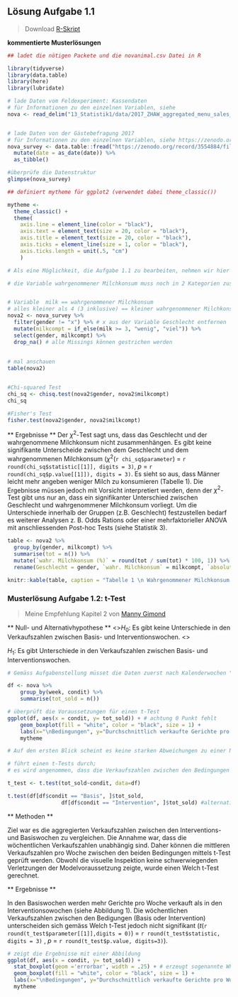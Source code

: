 ##  Lösung Aufgabe 1.1

>Download [R-Skript]("13_Statistik1/RFiles/solution_stat1.R")

**kommentierte Musterlösungen**
```r
## ladet die nötigen Packete und die novanimal.csv Datei in R

library(tidyverse)
library(data.table)
library(here)
library(lubridate)

# lade Daten vom Feldexperiment: Kassendaten
# für Informationen zu den einzelnen Variablen, siehe 
nova <- read_delim("13_Statistik1/data/2017_ZHAW_aggregated_menu_sales_NOVANIMAL.csv", delim = ";")


# lade Daten von der Gästebefragung 2017
# für Informationen zu den einzelnen Variablen, siehe https://zenodo.org/record/3554884/files/2020_ZHAW_vonRickenbach_Variablen_cleaned_recoded_survey_dataset_anonym_NOVANIMAL.pdf?download=1
nova_survey <- data.table::fread("https://zenodo.org/record/3554884/files/2019_ZHAW_vonRickenbach_cleaned_recorded_survey_dataset_NOVANIMAL_anonym.csv?download=1", sep = ";", encoding = "Latin-1") %>% 
  mutate(date = as_date(date)) %>% 
  as_tibble()

#überprüfe die Datenstruktur
glimpse(nova_survey)

## definiert mytheme für ggplot2 (verwendet dabei theme_classic())

mytheme <- 
  theme_classic() + 
  theme(
    axis.line = element_line(color = "black"), 
    axis.text = element_text(size = 20, color = "black"), 
    axis.title = element_text(size = 20, color = "black"), 
    axis.ticks = element_line(size = 1, color = "black"), 
    axis.ticks.length = unit(.5, "cm")
    )

```



```r
# Als eine Möglichkeit, die Aufgabe 1.1 zu bearbeiten, nehmen wir hier den Datensatz  der Gästebefragung NOVANIMAL und gehen der folgenden Frage nach: Gibt es einen Zusammenhang zwischen Geschlecht und dem wahrgenommenen Milchkonsum (viel vs. wenig Milch/-produkte)

# die Variable wahrgenommener Milchkonsum muss noch in 2 Kategorien zusammengefasst werden: kleiner vs. grosser Milchkonsum


# Variable  milk == wahrgenommener Milchkonsum 
# alles kleiner als 4 (3 inklusive) == kleiner wahrgenommener Milchkonsum, alles grösser als 3 (4 inklusive) == hoher wahrgenommener Milchkonsum
nova2 <- nova_survey %>% 
  filter(gender != "x") %>% # x aus der Variable Geschlecht entfernen 
  mutate(milkcompt = if_else(milk >= 3, "wenig", "viel")) %>% 
  select(gender, milkcompt) %>% 
  drop_na() # alle Missings können gestrichen werden
 
    
# mal anschauen
table(nova2)


#Chi-squared Test
chi_sq <- chisq.test(nova2$gender, nova2$milkcompt)
chi_sq

#Fisher's Test 
fisher.test(nova2$gender, nova2$milkcompt)
```

** Ergebnisse **
Der $\chi^2$-Test sagt uns, dass das Geschlecht und der wahrgenommene Milchkonsum nicht zusammenhängen. Es gibt keine signifikante Unterscheide zwischen dem Geschlecht und dem wahrgenommenen Milchkonsum ($\chi^2$(`r chi_sq$parameter`) = `r round(chi_sq$statistic[[1]], digits = 3)`, *p* = `r round(chi_sq$p.value[[1]]), digits = 3)`. Es sieht so aus, dass Männer leicht mehr angeben weniger Milch zu konsumieren (Tabelle 1). Die Ergebnisse müssen jedoch mit Vorsicht interpretiert werden, denn der $\chi^2$-Test gibt uns nur an, dass ein signifikanter Unterschied zwischen Geschlecht und wahrgenommener Milchkonsum vorliegt. Um die Unterschiede innerhalb der Gruppen (z.B. Geschlecht) festzustellen bedarf es weiterer Analysen z. B. Odds Rations oder einer mehrfaktorieller ANOVA mit anschliessenden Post-hoc Tests (siehe Statistik 3).

```r
table <- nova2 %>%
  group_by(gender, milkcompt) %>% 
  summarise(tot = n()) %>% 
  mutate(`wahr. Milchkonsum (%)` = round(tot / sum(tot) * 100, 1)) %>% 
  rename(Geschlecht = gender, `wahr. Milchkonsum` = milkcompt, `absolute Werte`= tot)

knitr::kable(table, caption = "Tabelle 1 \n Wahrgenommener Milchkonsum nach Geschlecht")

```




###  Musterlösung Aufgabe 1.2: t-Test
> Meine Empfehlung Kapitel 2 von [Manny Gimond](https://mgimond.github.io/Stats-in-R/z_t_tests.html) 

** Null- und Alternativhypothese **
<>$H_0$: Es gibt keine Unterschiede in den Verkaufszahlen zwischen Basis- und Interventionswochen. <>
\par
$H_1$: Es gibt Unterschiede in den Verkaufszahlen zwischen Basis- und Interventionswochen.


```r
# Gemäss Aufgabenstellung müsset die Daten zuerst nach Kalenderwochen "week" und Bedingungen "condition" zusammengefasst werden

df <- nova %>%
    group_by(week, condit) %>%  
    summarise(tot_sold = n()) 

# überprüft die Voraussetzungen für einen t-Test
ggplot(df, aes(x = condit, y= tot_sold)) + # achtung 0 Punkt fehlt
    geom_boxplot(fill = "white", color = "black", size = 1) + 
    labs(x="\nBedingungen", y="Durchschnittlich verkaufte Gerichte pro Woche\n") + 
    mytheme

# Auf den ersten Blick scheint es keine starken Abweichungen zu einer Normalverteilung zu geben resp. es sind keine extremen schiefen Verteilungen ersichtlich (vgl. Statistik 2, Folien 12-21)

```


```r

# führt einen t-Tests durch; 
# es wird angenommen, dass die Verkaufszahlen zwischen den Bedingungen unabhängig sind

t_test <- t.test(tot_sold~condit, data=df)

t.test(df[df$condit == "Basis", ]$tot_sold, 
                 df[df$condit == "Intervention", ]$tot_sold) #alternative Formulierung

```

** Methoden **

Ziel war es die aggregierten Verkaufszahlen zwischen den Interventions- und Basiswochen zu vergleichen. Die Annahme war, dass die wöchentlichen Verkaufszahlen unabhängig sind. Daher können die mittleren Verkaufszahlen pro Woche zwischen den beiden Bedingungen mittels t-Test geprüft werden. Obwohl die visuelle Inspektion keine schwerwiegenden Verletzungen der Modelvoraussetzung zeigte, wurde einen Welch t-Test gerechnet. 

** Ergebnisse **

In den Basiswochen werden mehr Gerichte pro Woche verkauft als in den Interventionsowochen (siehe Abbildung 1). Die wöchentlichen Verkaufszahlen zwischen den Bedigungen (Basis oder Intervention) unterscheiden sich gemäss Welch t-Test jedoch nicht signifikant (*t*(`r round(t_test$parameter[[1]],digits = 0)`) = `r round(t_test$statistic, digits = 3)` , *p* = `r round(t_test$p.value, digits=3)`).


```r
# zeigt die Ergebnisse mit einer Abbildung
ggplot(df, aes(x = condit, y= tot_sold)) + 
  stat_boxplot(geom ='errorbar', width = .25) + # erzeugt sogenannte Whiskers mit Strichen
  geom_boxplot(fill = "white", color = "black", size = 1) +
  labs(x="\nBedingungen", y="Durchschnittlich verkaufte Gerichte pro Woche\n") + 
  mytheme

```


